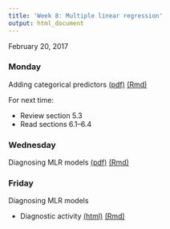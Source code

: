 ```yaml
---
title: 'Week 8: Multiple linear regression'
output: html_document
---
```


February 20, 2017

### Monday

Adding categorical predictors [(pdf)](https://github.com/math430-lu/notes/blob/master/lec11/categorical-predictors.pdf) [(Rmd)](https://github.com/math430-lu/notes/blob/master/lec11/categorical-predictors.Rmd)


For next time: 

* Review section 5.3
* Read sections 6.1--6.4


### Wednesday

Diagnosing MLR models [(pdf)](https://github.com/math430-lu/notes/blob/master/lec12/mlr-checking.pdf) [(Rmd)](https://github.com/math430-lu/notes/blob/master/lec12/mlr-checking.Rmd)



### Friday

Diagnosing MLR models

* Diagnostic activity [(html)](http://htmlpreview.github.io/?https://github.com/math430-lu/notes/blob/master/lab04/lab04.html) [(Rmd)](https://github.com/math430-lu/notes/blob/master/lab04/lab04.Rmd)

